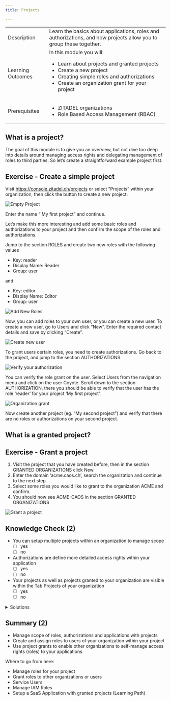 ```yaml
---
title: Projects

---
```


|                   |                                                                                                                                                                                                                          |
| ----------------- | ------------------------------------------------------------------------------------------------------------------------------------------------------------------------------------------------------------------------ |
| Description       | Learn the basics about applications, roles and authorizations, and how projects allow you to group these together.                                                                                                       |
| Learning Outcomes | In this module you will: <ul><li>Learn about projects and granted projects</li><li>Create a new project</li><li>Creating simple roles and authorizations</li><li>Create an organization grant for your project</li></ul> |
| Prerequisites     | <ul><li>ZITADEL organizations</li><li>Role Based Access Management (RBAC)</li></ul>                                                                                                                                      |

## What is a project?


<ProjectDescription name="ProjectDescription" />

The goal of this module is to give you an overview, but not dive too deep into details around managing access rights and delegating management of roles to third parties. So let’s create a straightforward example project first.

## Exercise - Create a simple project

Visit <https://console.zitadel.ch/projects> or select “Projects” within your organization, then click the button to create a new project.

![Empty Project](/img/console_projects_empty.png)

Enter the name “ My first project” and continue.

Let’s make this more interesting and add some basic roles and authorizations to your project and then confirm the scope of the roles and authorizations.

Jump to the section ROLES and create two new roles with the following values

* Key: reader
* Display Name: Reader
* Group: user

and

* Key: editor
* Display Name: Editor
* Group: user

![Add New Roles](/img/console_projects_add_new_roles.gif)

Now, you can add roles to your own user, or you can create a new user. To create a new user, go to Users and click “New”. Enter the required contact details and save by clicking “Create”.

![Create new user](/img/console_users_create_new_user.gif)

To grant users certain roles, you need to create authorizations. Go back to the project, and jump to the section AUTHORIZATIONS.

![Verify your authorization](/img/console_projects_create_authorization.gif)

You can verify the role grant on the user. Select Users from the navigation menu and click on the user Coyote. Scroll down to the section AUTHORIZATION, there you should be able to verify that the user has the role ‘reader’ for your project ‘My first project’.

![Organization grant](/img/console_projects_authorization_created.png)

Now create another project (eg. “My second project”) and verify that there are no roles or authorizations on your second project.

## What is a granted project?


<GrantedProjectDescription name="GrantedProjectDescription" />

## Exercise - Grant a project

1. Visit the project that you have created before, then in the section GRANTED ORGANIZATIONS click New.
2. Enter the domain ‘acme.caos.ch’, search the organization and continue to the next step.
3. Select some roles you would like to grant to the organization ACME and confirm.
4. You should now see ACME-CAOS in the section GRANTED ORGANIZATIONS

![Grant a project](/img/projects_create_org_grant.gif)

## Knowledge Check (2)

* You can setup multiple projects within an organization to manage scope
    - [ ] yes
    - [ ] no
* Authorizations are define more detailed access rights within your application
    - [ ] yes
    - [ ] no
* Your projects as well as projects granted to your organization are visible within the Tab Projects of your organization
    - [ ] yes
    - [ ] no

<details>
    <summary>
        Solutions
    </summary>

* You can setup multiple projects within an organization to manage scope
    - [x] yes
    - [ ] no
* Authorizations are define more detailed access rights within your application
    - [ ] yes
    - [x] no (Authorizations link users to certain roles)
* Your projects as well as projects granted to your organization are visible within the Tab Projects of your organization
    - [ ] yes
    - [x] no (Projects and Granted Projects are shown on different tabs)

</details>

## Summary (2)

* Manage scope of roles, authorizations and applications with projects
* Create and assign roles to users of your organization within your project
* Use project grants to enable other organizations to self-manage access rights (roles) to your applications

Where to go from here:

* Manage roles for your project
* Grant roles to other organizations or users
* Service Users
* Manage IAM Roles
* Setup a SaaS Application with granted projects (Learning Path)
